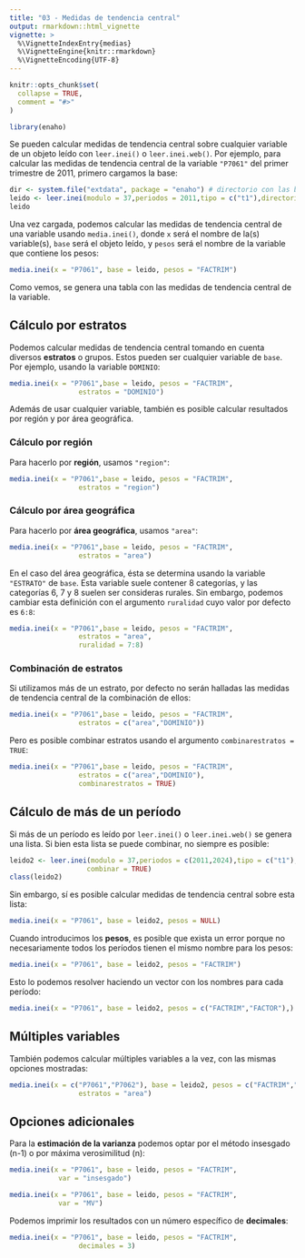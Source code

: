```yaml
---
title: "03 - Medidas de tendencia central"
output: rmarkdown::html_vignette
vignette: >
  %\VignetteIndexEntry{medias}
  %\VignetteEngine{knitr::rmarkdown}
  %\VignetteEncoding{UTF-8}
---
```


```r
knitr::opts_chunk$set(
  collapse = TRUE,
  comment = "#>"
)
```

```r
library(enaho)
```

Se pueden calcular medidas de tendencia central sobre cualquier variable de un objeto leído con `leer.inei()`
o `leer.inei.web()`. Por ejemplo, para calcular las medidas de tendencia central de la variable `"P7061"`
del primer trimestre de 2011, primero cargamos la base:

```r
dir <- system.file("extdata", package = "enaho") # directorio con las bases
leido <- leer.inei(modulo = 37,periodos = 2011,tipo = c("t1"),directorio = dir)
leido
```

Una vez cargada, podemos calcular las medidas de tendencia central de una variable usando `media.inei()`,
donde `x` será el nombre de la(s) variable(s), `base` será el objeto leído, y `pesos` será el nombre de la variable que contiene los pesos:
```r
media.inei(x = "P7061", base = leido, pesos = "FACTRIM")
```

Como vemos, se genera una tabla con las medidas de tendencia central de la variable.



## Cálculo por estratos

Podemos calcular medidas de tendencia central tomando en cuenta diversos **estratos** o grupos. Estos pueden ser cualquier variable de `base`. Por ejemplo, usando la variable `DOMINIO`:


```r
media.inei(x = "P7061",base = leido, pesos = "FACTRIM",
                 estratos = "DOMINIO")
```


Además de usar cualquier variable, también es posible calcular resultados por región y por área geográfica. 

### Cálculo por región 

Para hacerlo por **región**, usamos `"region"`:

```r
media.inei(x = "P7061",base = leido, pesos = "FACTRIM",
                 estratos = "region")
```


### Cálculo por área geográfica 

Para hacerlo por **área geográfica**, usamos `"area"`:

```r
media.inei(x = "P7061",base = leido, pesos = "FACTRIM",
                 estratos = "area")
```

En el caso del área geográfica, ésta se determina usando la variable `"ESTRATO"` de `base`. 
Esta variable suele contener 8 categorías, y las categorías 6, 7 y 8 suelen ser consideras rurales. Sin embargo, podemos cambiar esta definición con el argumento `ruralidad` cuyo valor por defecto es `6:8`:

```r
media.inei(x = "P7061",base = leido, pesos = "FACTRIM",
                 estratos = "area",
                 ruralidad = 7:8)
```


### Combinación de estratos

Si utilizamos más de un estrato, por defecto no serán halladas las medidas de tendencia central de la combinación de ellos:

```r
media.inei(x = "P7061",base = leido, pesos = "FACTRIM",
                 estratos = c("area","DOMINIO"))
```

Pero es posible combinar estratos usando el argumento `combinarestratos = TRUE`:


```r
media.inei(x = "P7061",base = leido, pesos = "FACTRIM",
                 estratos = c("area","DOMINIO"),
                 combinarestratos = TRUE)
```

## Cálculo de más de un período

Si más de un período es leído por `leer.inei()` o `leer.inei.web()` se genera una lista. Si bien esta lista se puede combinar, no siempre es posible:

```r
leido2 <- leer.inei(modulo = 37,periodos = c(2011,2024),tipo = c("t1"),directorio = dir,
                   combinar = TRUE)
class(leido2)
```

Sin embargo, sí es posible calcular medidas de tendencia central sobre esta lista:

```r
media.inei(x = "P7061", base = leido2, pesos = NULL)
```


Cuando introducimos los **pesos**, es posible que exista un error porque no necesariamente todos los períodos tienen el mismo nombre para los pesos:

```r
media.inei(x = "P7061", base = leido2, pesos = "FACTRIM")
```

Esto lo podemos resolver haciendo un vector con los nombres para cada período:

```r
media.inei(x = "P7061", base = leido2, pesos = c("FACTRIM","FACTOR"),)
```

## Múltiples variables

También podemos calcular múltiples variables a la vez, con las mismas opciones mostradas:

```r
media.inei(x = c("P7061","P7062"), base = leido2, pesos = c("FACTRIM","FACTOR"),
                 estratos = "area")
```


## Opciones adicionales



Para la  **estimación de la varianza** podemos optar por el método insesgado (n-1) o por máxima verosimilitud (n):
```r
media.inei(x = "P7061", base = leido, pesos = "FACTRIM",
            var = "insesgado")
```

```r
media.inei(x = "P7061", base = leido, pesos = "FACTRIM",
            var = "MV")
```


Podemos imprimir los resultados con un número específico de  **decimales**:
```r
media.inei(x = "P7061", base = leido, pesos = "FACTRIM",
                 decimales = 3)
```

